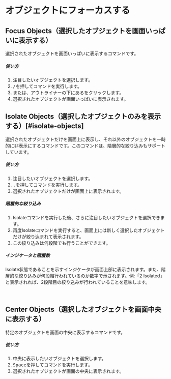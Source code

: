 
# オブジェクトにフォーカスする

## Focus Objects（選択したオブジェクトを画面いっぱいに表示する）

選択されたオブジェクトを画面いっぱいに表示するコマンドです。

<Reference shortcut="/ (Slash)" command="Viewport: Focus" button="" />

##### 使い方
1. 注目したいオブジェクトを選択します。
2. <kbd>/</kbd>を押してコマンドを実行します。
3. または、アウトライナーの下にある<ButtonIcon type="button-focus" />をクリックします。
4. 選択されたオブジェクトが画面いっぱいに表示されます。

## Isolate Objects（選択したオブジェクトのみを表示する）[#isolate-objects]

選択されたオブジェクトだけを画面上に表示し、それ以外のオブジェクトを一時的に非表示にするコマンドです。このコマンドは、階層的な絞り込みもサポートしています。

<Reference shortcut=". (Period)" command="Isolate" button="" />

##### 使い方
1. 注目したいオブジェクトを選択します。
2. <kbd>.</kbd>を押してコマンドを実行します。
3. 選択されたオブジェクトだけが画面上に表示されます。

##### 階層的な絞り込み
1. Isolateコマンドを実行した後、さらに注目したいオブジェクトを選択できます。
2. 再度Isolateコマンドを実行すると、画面上には新しく選択したオブジェクトだけが絞り込まれて表示されます。
3. この絞り込みは何段階でも行うことができます。

##### インジケータと階層数
Isolate状態であることを示すインジケータが画面上部に表示されます。また、階層的な絞り込みが何段階行われているのか数字で示されます。例:「2 Isolated」と表示されれば、2段階目の絞り込みが行われていることを意味します。

<br/>
<VideoPlayer fileName="isolate"/>


## Center Objects（選択したオブジェクトを画面中央に表示する）

特定のオブジェクトを画面の中央に表示するコマンドです。

<Reference shortcut="Space" command="Viewport: Navigate To selection" button="" />

##### 使い方
1. 中央に表示したいオブジェクトを選択します。
2. <kbd>Space</kbd>を押してコマンドを実行します。
3. 選択されたオブジェクトが画面の中央に表示されます。